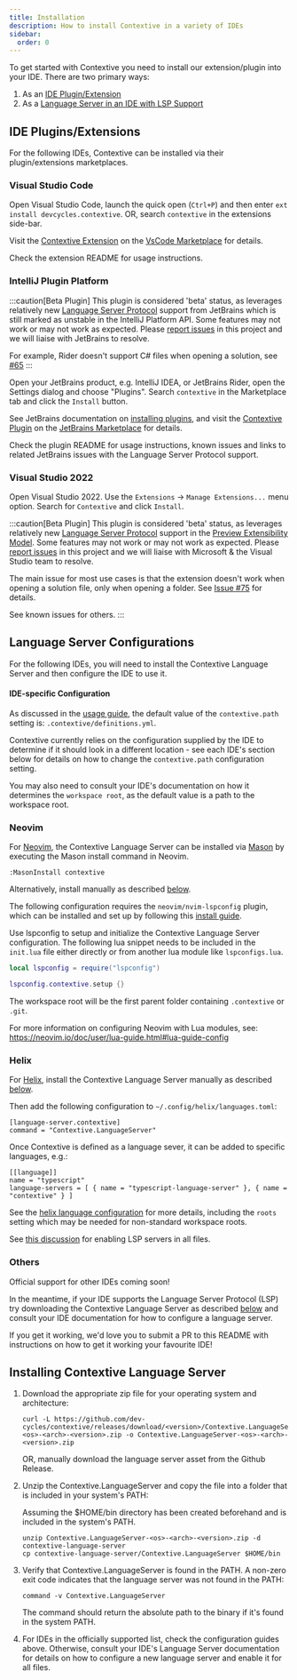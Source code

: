 ```yaml
---
title: Installation
description: How to install Contextive in a variety of IDEs
sidebar:
  order: 0
---
```



To get started with Contextive you need to install our extension/plugin into your IDE. There are two primary ways:

1. As an [IDE Plugin/Extension](#ide-pluginsextensions)
2. As a [Language Server in an IDE with LSP Support](#language-server-configurations)

## IDE Plugins/Extensions

For the following IDEs, Contextive can be installed via their plugin/extensions marketplaces.

### Visual Studio Code

Open Visual Studio Code, launch the quick open (`Ctrl+P`) and then enter `ext install devcycles.contextive`.  OR, search `contextive` in the extensions side-bar.

Visit the [Contextive Extension](https://marketplace.visualstudio.com/items?itemName=devcycles.contextive) on the [VsCode Marketplace](https://marketplace.visualstudio.com/items?itemName=devcycles.contextive) for details.

Check the extension <Link href="https://github.com/dev-cycles/contextive/blob/v{frontmatter.contextive_version}/src/vscode/contextive/README.md">README</Link> for usage instructions.

### IntelliJ Plugin Platform

:::caution[Beta Plugin]
This plugin is considered 'beta' status, as leverages relatively new [Language Server Protocol](https://plugins.jetbrains.com/docs/intellij/language-server-protocol.html) support from JetBrains which is still marked as unstable in the IntelliJ Platform API. Some features may not work or may not work as expected. Please [report issues](https://github.com/dev-cycles/contextive/issues/new?assignees=&labels=&projects=&template=bug_report.md&title=) in this project and we will liaise with JetBrains to resolve.
 
For example, Rider doesn't support C# files when opening a solution, see [#65](https://github.com/dev-cycles/contextive/issues/65)
:::

Open your JetBrains product, e.g. IntelliJ IDEA, or JetBrains Rider, open the Settings dialog and choose "Plugins".  Search `contextive` in the Marketplace tab and click the `Install` button.

See JetBrains documentation on [installing plugins](https://www.jetbrains.com/help/idea/managing-plugins.html), and visit the [Contextive Plugin](https://plugins.jetbrains.com/plugin/23928-contextive) on the [JetBrains Marketplace](https://plugins.jetbrains.com/plugin/23928-contextive) for details.

Check the plugin <Link href="https://github.com/dev-cycles/contextive/blob/v{frontmatter.contextive_version}/src/intellij/contextive/README.md">README</Link> for usage instructions, known issues and links to related JetBrains issues with the Language Server Protocol support.

### Visual Studio 2022

Open Visual Studio 2022. Use the `Extensions` -> `Manage Extensions...` menu option. Search for `Contextive` and click `Install`.

:::caution[Beta Plugin]
This plugin is considered 'beta' status, as leverages relatively new [Language Server Protocol](https://learn.microsoft.com/en-us/visualstudio/extensibility/visualstudio.extensibility/language-server-provider/language-server-provider?view=vs-2022) support in the [Preview Extensibility Model](https://learn.microsoft.com/en-us/visualstudio/extensibility/visualstudio.extensibility/?view=vs-2022). Some features may not work or may not work as expected. Please [report issues](https://github.com/dev-cycles/contextive/issues/new?assignees=&labels=&projects=&template=bug_report.md&title=) in this project and we will liaise with Microsoft & the Visual Studio team to resolve.
 
The main issue for most use cases is that the extension doesn't work when opening a solution file, only when opening a folder.  See [Issue #75](https://github.com/dev-cycles/contextive/issues/75) for details.

See <Link href="https://github.com/dev-cycles/contextive/blob/v{frontmatter.contextive_version}/src/visualstudio/contextive/contextive/README.md#known-issues">known issues</Link> for others.
:::

## Language Server Configurations

For the following IDEs, you will need to install the Contextive Language Server and then configure the IDE to use it.

#### IDE-specific Configuration

As discussed in the [usage guide](../usage), the default value of the `contextive.path` setting is: `.contextive/definitions.yml`.

Contextive currently relies on the configuration supplied by the IDE to determine if it should look in a different location - see each IDE's section below for details on how to change the `contextive.path` configuration setting.

You may also need to consult your IDE's documentation on how it determines the `workspace root`, as the default value is a path to the workspace root.

### Neovim

For [Neovim](https://neovim.io/), the Contextive Language Server can be installed via [Mason](https://github.com/williamboman/mason.nvim) by executing the Mason install command in Neovim.

```
:MasonInstall contextive
```

Alternatively, install manually as described [below](#installing-contextive-language-server).

The following configuration requires the `neovim/nvim-lspconfig` plugin, which can be installed and set up by following this [install guide](https://github.com/neovim/nvim-lspconfig#install).

Use lspconfig to setup and initialize the Contextive Language Server configuration. The following lua snippet needs to be included in the `init.lua` file either directly or from another lua module like `lspconfigs.lua`.

```lua
local lspconfig = require("lspconfig")

lspconfig.contextive.setup {}
```

The workspace root will be the first parent folder containing `.contextive` or `.git`.

For more information on configuring Neovim with Lua modules, see: https://neovim.io/doc/user/lua-guide.html#lua-guide-config

### Helix

For [Helix](https://helix-editor.com/), install the Contextive Language Server manually as described [below](#installing-contextive-language-server).

Then add the following configuration to `~/.config/helix/languages.toml`:

```
[language-server.contextive]
command = "Contextive.LanguageServer"
```

Once Contextive is defined as a language sever, it can be added to specific languages, e.g.:

```
[[language]]
name = "typescript"
language-servers = [ { name = "typescript-language-server" }, { name = "contextive" } ]
```

See the [helix language configuration](https://docs.helix-editor.com/languages.html?highlight=roots#language-configuration) for more details, including the `roots` setting which may be needed for non-standard workspace roots.

See [this discussion](https://github.com/helix-editor/helix/discussions/8850) for enabling LSP servers in all files.

### Others

Official support for other IDEs coming soon!

In the meantime, if your IDE supports the Language Server Protocol (LSP) try downloading the Contextive Language Server as described [below](#installing-contextive-language-server) and consult your IDE documentation for how to configure a language server.

If you get it working, we'd love you to submit a PR to this README with instructions on how to get it working your favourite IDE!

## Installing Contextive Language Server

1. Download the appropriate zip file for your operating system and architecture:

   ```shell
   curl -L https://github.com/dev-cycles/contextive/releases/download/<version>/Contextive.LanguageServer-<os>-<arch>-<version>.zip -o Contextive.LanguageServer-<os>-<arch>-<version>.zip
   ```
  
   OR, manually download the language server asset from the <Link href="https://github.com/dev-cycles/contextive/releases/tag/v{frontmatter.contextive_version}">Github Release</Link>.

2. Unzip the Contextive.LanguageServer and copy the file into a folder that is included in your system's PATH:

   Assuming the $HOME/bin directory has been created beforehand and is included in the system's PATH.

   ```shell
   unzip Contextive.LanguageServer-<os>-<arch>-<version>.zip -d contextive-language-server
   cp contextive-language-server/Contextive.LanguageServer $HOME/bin
   ```

3. Verify that Contextive.LanguageServer is found in the PATH. A non-zero exit code indicates that the language server was not found in the PATH:

   ```shell
   command -v Contextive.LanguageServer
   ```

   The command should return the absolute path to the binary if it's found in the system PATH.

4. For IDEs in the officially supported list, check the configuration guides above.  Otherwise, consult your IDE's Language Server documentation for details on how to configure a new language server and enable it for all files.